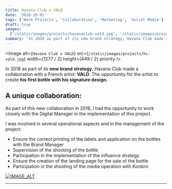 ```yaml
---
title: Havana Club x VALD
date: '2018-10-01'
tags: ['Work Projects', 'Collaboration', 'Marketing', 'Social Media']
draft: true
images:
  ['/static/images/projects/havanaclub-vald.jpg', '/static/images/projects/havanaclub-vald.jpg']
summary: 'In 2018 as part of its new brand strategy, Havana Club made a collaboration with a French artist: VALD.'
---
```


<Image
  alt={`Havana Club x VALD`}
  src={`/static/images/projects/hc-vald.jpg`}
  width={1277 / 2}
  height={449 / 2}
  priority
/>

In 2018 as part of its **new brand strategy**, Havana Club made a collaboration with a French artist: **VALD**. The opportunity for the artist to create **his first bottle with his signature design.**

## A unique collaboration:

As part of this new collaboration in 2018, I had the opportunity to work closely with the Digital Manager in the implementation of this project.

I was involved in several operational aspects and in the management of the project:

- Ensure the correct printing of the labels and application on the bottles with the Brand Manager
- Supervision of the shooting of the bottle
- Participation in the implementation of the influence strategy
- Ensure the creation of the landing page for the sale of the bottle
- Participation in the shooting of the media operation with Konbini

[![IMAGE_ALT](/static/images/projects/hc-vald-konbini.jpg)](https://www.facebook.com/konbinifr/videos/327390041148742/)

---

